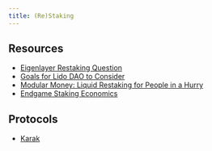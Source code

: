 ```yaml
---
title: (Re)Staking
---
```


## Resources

- [Eigenlayer Restaking Question](https://x.com/LefterisJP/status/1764389024922222650?s=20)
- [Goals for Lido DAO to Consider](https://research.lido.fi/t/hasus-goose-submission-proposed-goals-for-lido-dao-to-consider/5590)
- [Modular Money: Liquid Restaking for People in a Hurry](https://dba.xyz/modular-money-liquid-staking-for-people-in-a-hurry/)
- [Endgame Staking Economics](https://ethresear.ch/t/endgame-staking-economics-a-case-for-targeting/18751)

## Protocols

- [Karak](https://twitter.com/Karak_Network)